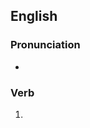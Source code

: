 ==English==

===Pronunciation===
* {{rhymes|en|ɜː(ɹ)d|s=1}}

===Verb===
{{head|en|verb form}}

# {{en-past of|purr}}